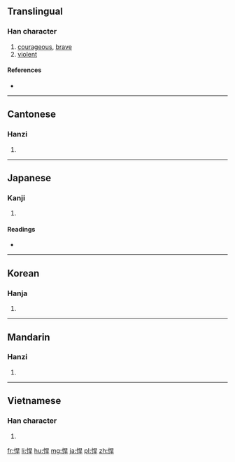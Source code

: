 ==Translingual==

===Han character===
{{Han char|rn=61|rad=心|as=07|sn=10|four=9604<sub>1</sub>|canj=心日一十 (PAMJ)|ids=⿰[[忄]][[旱]]}}

# [[courageous]], [[brave]]
# [[violent]]

====References====
* {{Han ref|kx=0387.010|dkj=10643|dj=0719.130|hdz=42304.020|uh=608D|ud=24717|bh=AEAB|bd=44715}}

----

==Cantonese==

===Hanzi===
{{yue-hanzi|jyut=[[hon5]], [[hon6]]|y=hon5, hon6}}

# {{defn|lang=yue|sort=心07}}

----

==Japanese==

===Kanji===
{{ja-kanji|grade=|rs=心07}}

# {{defn|lang=ja|sort=心07}}

====Readings====
* {{ja-readings|on=[[かん]] (kan)|kun=[[たけし]] (takeshi)}}

----

==Korean==

===Hanja===
{{ko-hanja|hangeul=한|eumhun=|rv=han|mr=han|y=han}}

# {{defn|lang=ko|sort=心07}}

----

==Mandarin==

===Hanzi===
{{cmn-hanzi|pin=[[hàn]] ([[han4]]), [[bó]] ([[bo2]])|wg=han<sup>4</sup>, po<sup>2</sup>}}

# {{defn|lang=cmn|sort=心07}}

----

==Vietnamese==

===Han character===
{{vi-hantu|[[hãn]]|rs=心07}}

# {{defn|lang=vi|sort=心07}}

[[fr:悍]]
[[li:悍]]
[[hu:悍]]
[[mg:悍]]
[[ja:悍]]
[[pl:悍]]
[[zh:悍]]